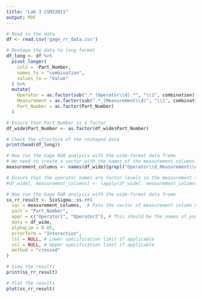 ---
title: "Lab 3 CSM22011"
output: PDF
---
```{r}
# Read in the data
df <- read.csv('gage_rr_data.csv')

# Reshape the data to long format
df_long <- df %>%
  pivot_longer(
    cols = -Part_Number, 
    names_to = "combination", 
    values_to = "Value"
  ) %>%
  mutate(
    Operator = as.factor(sub(".*_(Operator\\d).*", "\\1", combination)),
    Measurement = as.factor(sub(".*_(Measurement\\d)", "\\1", combination)),
    Part_Number = as.factor(Part_Number)
  )

# Ensure that Part_Number is a factor
df_wide$Part_Number <- as.factor(df_wide$Part_Number)

# Check the structure of the reshaped data
print(head(df_long))
```
```{r}
# Now run the Gage R&R analysis with the wide-format data frame
# We need to create a vector with the names of the measurement columns
measurement_columns <- names(df_wide)[grepl("Operator\\d_Measurement\\d", names(df_wide))]
```

```{r}
# Ensure that the operator names are factor levels in the measurement columns
#df_wide[, measurement_columns] <- lapply(df_wide[, measurement_columns], factor)
```

```{r}
# Now run the Gage R&R analysis with the wide-format data frame
ss_rr_result <- SixSigma::ss.rr(
  var = measurement_columns,  # Pass the vector of measurement column names
  part = "Part_Number",
  appr = c("Operator1", "Operator2"), # This should be the names of your operators
  data = df_wide,
  alphaLim = 0.05,
  errorTerm = "Interaction",
  lsl = NULL, # Lower specification limit if applicable
  usl = NULL, # Upper specification limit if applicable
  method = "crossed"
)
```

```{r}
# View the results
print(ss_rr_result)

# Plot the results
plot(ss_rr_result)
```

